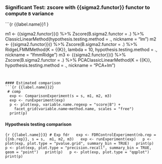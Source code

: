 ### Significant Test: zscore with {{sigma2.functor}} functor to compute `B` variance


```{r {{label.name}}1 }

m1 <- {{sigma2.functor}}() %>%
  Zscore(B.sigma2.functor = .) %>%
  ClassicLinearMethod(hypothesis.testing.method = .,
                      nickname = "lm")
m2 <- {{sigma2.functor}}() %>%
  Zscore(B.sigma2.functor = .) %>%
  RidgeLFMMMethod(K = {{K}},
                  lambda = 10,
                  hypothesis.testing.method = .,
                  nickname = "lfmmRidge")
m3 <- {{sigma2.functor}}() %>%
  Zscore(B.sigma2.functor = .) %>%
  PCAClassicLinearMethod(K = {{K}},
                         hypothesis.testing.method = .,
                         nickname = "PCA+lm")
```


#### Estimated comparison 
```{r {{label.name}}2}
 # comp
  exp <- ComparisonExperiment(s = s, m1, m2, m3)
  exp <- runExperiment(exp)
  p <- plot(exp, variable.name.regexp = "score|B") + 
    facet_grid(variable.name~method.name, scales = "free")
  print(p)
```

#### Hypothesis testing comparison 
```{r {{label.name}}3}
# Exp fdr
  exp <- FDRControlExperiment(nb.rep = {{nb.rep}}, s = s,  m1, m2, m3)
  exp <- runExperiment(exp)
  p <- plot(exp, plot.type = "pvalue.grid", summary_bin = TRUE)
  print(p)
  p <- plot(exp, plot.type = "precision.recall", summary_bin = TRUE, geom = "point")
  print(p)
  p <- plot(exp, plot.type = "qqplot")
  print(p)
```

